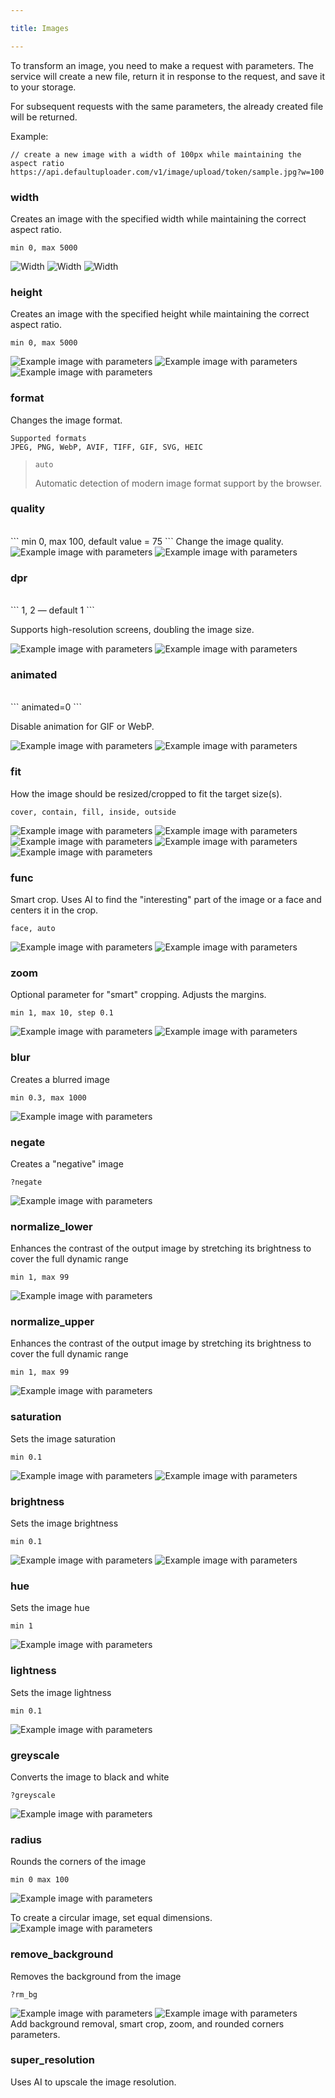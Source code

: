 ```yaml
---

title: Images

---
```



To transform an image, you need to make a request with parameters. The service will create a new file, return it in response to the request, and save it to your storage.

For subsequent requests with the same parameters, the already created file will be returned.

Example:
```
// create a new image with a width of 100px while maintaining the aspect ratio
https://api.defaultuploader.com/v1/image/upload/token/sample.jpg?w=100
```

### width
<Badge text="alias: w" variant="caution" size="small" />

Creates an image with the specified width while maintaining the correct aspect ratio.
```
min 0, max 5000
```

<Image sources={exampleSource.images} alt="Width" param="w=100" figcaption/>
<Image sources={exampleSource.images} alt="Width" param="w=200" />
<Image sources={exampleSource.images} alt="Width" param="w=300" />

### height
<Badge text="alias: h" variant="caution" size="small" />

Creates an image with the specified height while maintaining the correct aspect ratio.
```
min 0, max 5000
```

<Image sources={exampleSource.images} alt="Example image with parameters" param="h=100" />
<Image sources={exampleSource.images} alt="Example image with parameters" param="h=200" />
<Image sources={exampleSource.images} alt="Example image with parameters" param="h=300" />

### format
<Badge text="alias: f" variant="caution" size="small" />

Changes the image format.
```
Supported formats
JPEG, PNG, WebP, AVIF, TIFF, GIF, SVG, HEIC
```

> `auto` <Badge text="Coming soon" variant="tip" size="small"></Badge>
>
> Automatic detection of modern image format support by the browser.

### quality
<Badge text="alias: q" variant="caution" size="small" />
<br/>
```
min 0, max 100, default value = 75
```
Change the image quality.

<Image sources={exampleSource.images} alt="Example image with parameters" param="q=100" />
<Image sources={exampleSource.images} alt="Example image with parameters" param="q=1" />

### dpr
<br/>
```
1, 2 — default 1
```

Supports high-resolution screens, doubling the image size.

<Image sources={exampleSource.images} alt="Example image with parameters" param="w=100&dpr=1" />
<Image sources={exampleSource.images} alt="Example image with parameters" param="w=100&dpr=2" />

### animated
<Badge text="alias: a" variant="caution" size="small" />
<br/>
```
animated=0
```

Disable animation for GIF or WebP.

<Image sources={exampleSource.animatedImages} alt="Example image with parameters" param="animated=0" />
<Image sources={exampleSource.animatedImages} alt="Example image with parameters" />

### fit

How the image should be resized/cropped to fit the target size(s).
```
cover, contain, fill, inside, outside
```

<Image sources={exampleSource.images} alt="Example image with parameters" param="h=200&w=500&fit=contain" />
<Image sources={exampleSource.images} alt="Example image with parameters" param="h=200&w=500&fit=cover" />
<Image sources={exampleSource.images} alt="Example image with parameters" param="h=200&w=500&fit=fill" />
<Image sources={exampleSource.images} alt="Example image with parameters" param="h=200&w=500&fit=inside" />
<Image sources={exampleSource.images} alt="Example image with parameters" param="h=200&w=500&fit=outside" />

### func

Smart crop. Uses AI to find the "interesting" part of the image or a face and centers it in the crop.

```
face, auto
```

<Image sources={exampleSource.images} alt="Example image with parameters" param="h=500&w=500&func=face" />
<Image sources={exampleSource.images} alt="Example image with parameters" param="h=500&w=500" />

### zoom
<Badge text="alias: z" variant="caution" size="small" />
Optional parameter for "smart" cropping. Adjusts the margins.

```
min 1, max 10, step 0.1
```

<Image sources={exampleSource.images} alt="Example image with parameters" param="h=600&w=600&func=face&zoom=1" />
<Image sources={exampleSource.images} alt="Example image with parameters" param="h=600&w=600&func=face&zoom=2" />

### blur
Creates a blurred image

```
min 0.3, max 1000
```

<Image sources={exampleSource.images} alt="Example image with parameters" param="blur=10" />

### negate
Creates a "negative" image

```
?negate
```

<Image sources={exampleSource.images} alt="Example image with parameters" param="negate" />

### normalize_lower
Enhances the contrast of the output image by stretching its brightness to cover the full dynamic range

```
min 1, max 99
```

<Image sources={exampleSource.images} alt="Example image with parameters" param="normalize_lower=65" />

### normalize_upper
Enhances the contrast of the output image by stretching its brightness to cover the full dynamic range

```
min 1, max 99
```

<Image sources={exampleSource.images} alt="Example image with parameters" param="normalize_upper=95" />

### saturation
Sets the image saturation

```
min 0.1
```

<Image sources={exampleSource.images} alt="Example image with parameters" param="saturation=0.1" />
<Image sources={exampleSource.images} alt="Example image with parameters" param="saturation=1.5" />

### brightness
Sets the image brightness

```
min 0.1
```

<Image sources={exampleSource.images} alt="Example image with parameters" param="brightness=0.1" />
<Image sources={exampleSource.images} alt="Example image with parameters" param="brightness=1.5" />

### hue
Sets the image hue

```
min 1
```

<Image sources={exampleSource.images} alt="Example image with parameters" param="hue=25" />

### lightness
Sets the image lightness

```
min 0.1
```

<Image sources={exampleSource.images} alt="Example image with parameters" param="lightness=30" />

### greyscale
Converts the image to black and white

```
?greyscale
```

<Image sources={exampleSource.images} alt="Example image with parameters" param="greyscale" />

### radius
Rounds the corners of the image

```
min 0 max 100
```

<Image sources={exampleSource.images} alt="Example image with parameters" param="rs=5" />

To create a circular image, set equal dimensions.
<Image sources={exampleSource.images} alt="Example image with parameters" param="rs=50&w=400&h=400" />

### remove_background
<Badge text="alias: rm_bg" variant="caution" size="small" />
Removes the background from the image

```
?rm_bg
```

<Image sources={exampleSource.images} alt="Example image with parameters" param="rm_bg" />

<Image sources={exampleSource.images} alt="Example image with parameters" param="rm_bg&func=face&z=2&rs=50" />

<Aside title="Easy Avatar Creation" type="tip">
  Add background removal, smart crop, zoom, and rounded corners parameters.
</Aside>

### super_resolution <Badge text="coming soon" variant="tip" size="small" />
Uses AI to upscale the image resolution.
